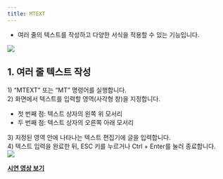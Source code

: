 ```yaml
---
title: MTEXT
---
```



[image1]: ../../../../../assets/images/commands/mtext/image1.png
[image2]: ../../../../../assets/images/commands/mtext/image2.png

* 여러 줄의 텍스트를 작성하고 다양한 서식을 적용할 수 있는 기능입니다.

![][image1]

## **1\. 여러 줄 텍스트 작성**

1\) “MTEXT” 또는 “MT” 명령어를 실행합니다.  
2\) 화면에서 텍스트를 입력할 영역(사각형 창)을 지정합니다.

- 첫 번째 점: 텍스트 상자의 왼쪽 위 모서리  
- 두 번째 점: 텍스트 상자의 오른쪽 아래 모서리

3\) 지정된 영역 안에 나타나는 텍스트 편집기에 글을 입력합니다.  
4\) 텍스트 입력을 완료한 뒤, ESC 키를 누르거나 Ctrl \+ Enter를 눌러 종료합니다.  
![][image2]

[**<Icon name="youtube" class="emoji"/> 시연 영상 보기**](https://youtu.be/V0mAtgHFsFI) 
